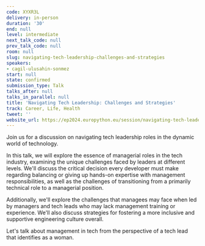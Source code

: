 ```yaml
---
code: XYXR3L
delivery: in-person
duration: '30'
end: null
level: intermediate
next_talk_code: null
prev_talk_code: null
room: null
slug: navigating-tech-leadership-challenges-and-strategies
speakers:
- cagil-ulusahin-sonmez
start: null
state: confirmed
submission_type: Talk
talks_after: null
talks_in_parallel: null
title: 'Navigating Tech Leadership: Challenges and Strategies'
track: Career, Life, Health
tweet: ''
website_url: https://ep2024.europython.eu/session/navigating-tech-leadership-challenges-and-strategies
---
```


Join us for a discussion on navigating tech leadership roles in the dynamic world of technology.

In this talk, we will explore the essence of managerial roles in the tech industry, examining the unique challenges faced by leaders at different levels. We'll discuss the critical decision every developer must make regarding balancing or giving up hands-on expertise with management responsibilities, as well as the challenges of transitioning from a primarily technical role to a managerial position.

Additionally, we'll explore the challenges that managees may face when led by managers and tech leads who may lack management training or experience. We'll also discuss strategies for fostering a more inclusive and supportive engineering culture overall.

Let's talk about management in tech from the perspective of a tech lead that identifies as a woman.
